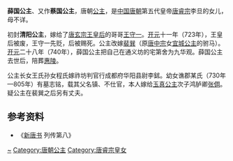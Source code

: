 {{東亞女性歷史人物
| 名稱=薛国公主
| 身份=[[唐朝|唐朝]]公主
| 畫像=
| 說明=
| 姓=李
| 名=
| 字=
| 封爵=[[公主|公主]]
| 位號=
| 封號=薛国公主（一作'''蔡国公主'''）
| 出生年=
| 婚年=
| 逝世年=
| 諡號=
| 墳墓=惠陵
| 父親=[[唐睿宗|唐睿宗]]李旦
| 夫=王守一、裴巽
|}}
'''薛国公主'''、又作'''蔡国公主'''，唐朝[[公主|公主]]，是[[中国|中国]][[唐朝|唐朝]]第五代皇帝[[唐睿宗|唐睿宗]]李旦的女儿，母不详。

初封'''清阳公主'''，嫁给了[[唐玄宗|唐玄宗]][[王皇后_(唐玄宗)|王皇后]]的哥哥[[王守一|王守一]]。[[开元|开元]]十一年（723年），王皇后被废，王守一先贬，后被赐死。公主改嫁[[裴巽|裴巽]]（原[[唐中宗|唐中宗]]女[[宜城公主|宜城公主]]的驸马）。[[开元|开元]]二十八年（740年），薛国公主把自己在通义坊的宅第舍为九华观。薛国公主去世后，陪葬[[唐惠陵|惠陵]]。

公主长女王氏孙女程氏嫁祚坊判官行成都府华阳县尉李鉥。幼女谯郡某氏（730年—805年）有墓志铭，载其父名镇、不仕官，本人嫁给[[玉真公主|玉真公主]]次子鸿胪卿[[张倜|张倜]]。疑公主在裴巽之后另有丈夫。

== 参考资料 ==
*《[[新唐书|新唐书]] 列传第八》

[[Category:李姓|~]]
[[Category:唐朝公主|Category:唐朝公主]]
[[Category:唐睿宗皇女|Category:唐睿宗皇女]]